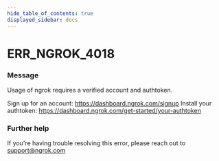 ```yaml
---
hide_table_of_contents: true
displayed_sidebar: docs
---
```



# ERR_NGROK_4018

### Message
Usage of ngrok requires a verified account and authtoken.

Sign up for an account: https://dashboard.ngrok.com/signup
Install your authtoken: https://dashboard.ngrok.com/get-started/your-authtoken

<ErrorDetails error='err_ngrok_4018' />


### Further help
If you're having trouble resolving this error, please reach out to [support@ngrok.com](mailto:support@ngrok.com?subject=Help%20with%20ERR_NGROK_4018)

